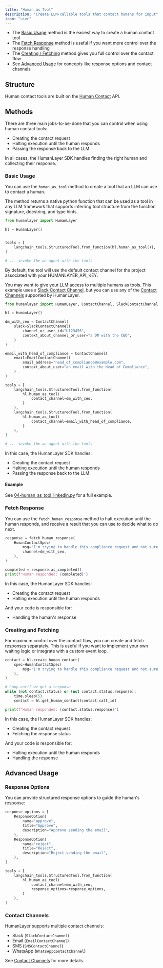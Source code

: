 ```yaml
---
title: "Human as Tool"
description: "Create LLM-callable tools that contact humans for input"
icon: "user"
---
```


- The [Basic Usage](#basic-usage) method is the easiest way to create a human contact tool
- The [Fetch Response](#fetch-response) method is useful if you want more control over the response handling
- The [Creating / Fetching](#creating-and-fetching) method gives you full control over the contact flow
- See [Advanced Usage](#advanced-usage) for concepts like response options and contact channels

## Structure

Human contact tools are built on the [Human Contact](/api-reference/human-contacts) API.

## Methods

There are three main jobs-to-be-done that you can control when using human contact tools:

- Creating the contact request
- Halting execution until the human responds
- Passing the response back to the LLM

In all cases, the HumanLayer SDK handles finding the right human and collecting their response.

### Basic Usage

You can use the `human_as_tool` method to create a tool that an LLM can use to contact a human.

The method returns a native python function that can be used as a tool in any LLM framework that supports
inferring tool structure from the function signature, docstring, and type hints.

```python
from humanlayer import HumanLayer

hl = HumanLayer()


tools = [
    langchain_tools.StructuredTool.from_function(hl.human_as_tool()),
]

# ... invoke the an agent with the tools
```

By default, the tool will use the default contact channel for the project associated with your HUMANLAYER_API_KEY.

You may want to give your LLM access to multiple humans as tools. This example uses a [Slack Contact Channel](/channels/slack), but you can use any of the [Contact Channels](/channels/introduction) supported by HumanLayer.

```python
from humanlayer import HumanLayer, ContactChannel, SlackContactChannel

hl = HumanLayer()

dm_with_ceo = ContactChannel(
    slack=SlackContactChannel(
        channel_or_user_id="U123456",
        context_about_channel_or_user="a DM with the CEO",
    )
)

email_with_head_of_compliance = ContactChannel(
    email=EmailContactChannel(
        email_address="head_of_compliance@example.com",
        context_about_user="an email with the Head of Compliance",
    )
)

tools = [
    langchain_tools.StructuredTool.from_function(
        hl.human_as_tool(
            contact_channel=dm_with_ceo,
        )
    ),
    langchain_tools.StructuredTool.from_function(
        hl.human_as_tool(
            contact_channel=email_with_head_of_compliance,
        )
    ),
]

# ... invoke the an agent with the tools
```

In this case, the HumanLayer SDK handles:

- Creating the contact request
- Halting execution until the human responds
- Passing the response back to the LLM

#### Example

See [04-human_as_tool_linkedin.py](https://github.com/humanlayer/humanlayer/tree/main/examples/langchain/04-human_as_tool_linkedin.py) for a full example.

### Fetch Response

You can use the `fetch_human_response` method to halt execution until the human responds,
and receive a result that you can use to decide what to do next.

```python
response = fetch_human_response(
    HumanContactSpec(
        msg="I'm trying to handle this compliance request and not sure how to proceed - can you help direct me?",
        channel=dm_with_ceo,
    ),
)

completed = response.as_completed()
print(f"Human responded: {completed}")
```

In this case, the HumanLayer SDK handles:

- Creating the contact request
- Halting execution until the human responds

And your code is responsible for:

- Handling the human's response

### Creating and Fetching

For maximum control over the contact flow, you can create and fetch responses separately.
This is useful if you want to implement your own waiting logic or integrate with a custom event loop.

```python
contact = hl.create_human_contact(
    spec=HumanContactSpec(
        msg="I'm trying to handle this compliance request and not sure how to proceed - can you help direct me?",
    ),
)

# Loop until we get a response
while (not contact.status) or (not contact.status.response):
    time.sleep(5)
    contact = hl.get_human_contact(contact.call_id)

print(f"Human responded: {contact.status.response}")
```

In this case, the HumanLayer SDK handles:

- Creating the contact request
- Fetching the response status

And your code is responsible for:

- Halting execution until the human responds
- Handling the response

## Advanced Usage

### Response Options

You can provide structured response options to guide the human's response:

```python
response_options = [
    ResponseOption(
        name="approve",
        title="Approve",
        description="Approve sending the email",
    ),
    ResponseOption(
        name="reject",
        title="Reject",
        description="Reject sending the email",
    ),
]

tools = [
    langchain_tools.StructuredTool.from_function(
        hl.human_as_tool(
            contact_channel=dm_with_ceo,
            response_options=response_options,
        )
    ),
]
```

### Contact Channels

HumanLayer supports multiple contact channels:

- Slack (`SlackContactChannel`)
- Email (`EmailContactChannel`)
- SMS (`SMSContactChannel`)
- WhatsApp (`WhatsAppContactChannel`)

See [Contact Channels](/channels/introduction) for more details.
